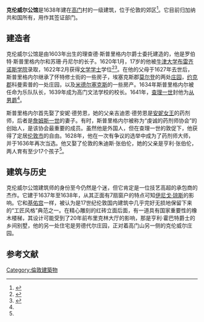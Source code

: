{{Infobox building
| native_name= Cromwell House .
| image= Cromwell_House_on_Highgate_Hill.jpg
| image_alt= 
| image_caption= 高门山的正面
| former_names= 
| alternate_names= [[加纳共和国|加纳共和国]]高级专员公署
| status= 一级登录建筑
| building_type= 外交使团
| architectural_style = 斯图尔特
| address= 伦敦[[高门|高门]]山104号，N6 5HE
| location_town= [[哈林盖区|哈林盖区]]
| location_country= {{Flag|UK}}
| altitude= {{convert|360|ft|abbr=on}} 
| completion_date= 1638年
| cost= 
| client= 理查德·斯普里涅
| owner= [[加纳|加纳]]
| architect= 未知
}}

'''克伦威尔公馆'''是1638年建在[[高门|高门]]村的一级建筑，位于伦敦的郊区<ref name="HE">{{cite web|title=CROMWELL HOUSE, Listed Building Grade I, List Entry Number 1079233, Date first listed 19-Mar-1951|url=https://historicengland.org.uk/listing/the-list/list-entry/1079233|access-date=2021-02-19|website=www.historicengland.org.uk}}</ref>。它目前归加纳共和国所有，用作其签证部门。

== 建造者 ==
克伦威尔公馆是由1603年出生的理查德·斯普里格内尔爵士委托建造的，他是罗伯特·斯普里格内尔和苏珊·丹尼尔的长子。1620年1月，17岁的他被[[牛津大学布雷齐诺斯学院|牛津大学布雷齐诺斯学院]]录取，1622年2月获得[[文学学士|文学学士]]学位<ref>{{Cite web|title=Spackman-Stepney|url=https://www.british-history.ac.uk/alumni-oxon/1500-1714/pp1394-1422|access-date=2022-02-17|publisher=British History Online|archive-date=2019-05-04|archive-url=https://web.archive.org/web/20190504190730/https://www.british-history.ac.uk/alumni-oxon/1500-1714/pp1394-1422}}</ref><ref name=":1">{{Cite web|title=Cromwell House: Historical notes|url=https://www.british-history.ac.uk/survey-london/bk12/pp15-35|access-date=2022-02-17|publisher=British History Online|archive-date=2022-02-17|archive-url=https://web.archive.org/web/20220217041057/https://www.british-history.ac.uk/survey-london/bk12/pp15-35}}</ref>。在他的父母于1627年去世后，斯普里格内尔继承了怀特修士街的一些房子，埃塞克斯郡[[莫尔登_(英国)|莫尔登]]的两处[[庄园|庄园]]，[[约克郡|约克郡]]科曼索普的一处庄园，以及[[米德爾塞克斯|米德尔塞克斯]]的一些房产。1634年斯普里格内尔被任命为乐队队长，1639年成为高门文法学校的校长。1641年，[[查理一世_(英格蘭)|查理一世]]封他为[[從男爵|从男爵]]<ref name=":1" />。

斯普里格内尔首先娶了安妮·德劳恩，她的父亲吉迪恩·德劳恩是[[安妮_(英国女王)|安妮女王]]的药剂师，后者是[[詹姆士六世及一世|詹姆斯一世]]的妻子。有时，斯普里格内尔被称为“虔诚的药剂师协会”的创始人，是该协会最重要的成员。虽然他是外国人，但在查理一世的敦促下，他获得了定居[[伦敦市|伦敦市]]的自由。1628年，他在一次有争议的选举中成为了药剂师大师，并于1636年再次当选。他又娶了伦敦的朱迪斯·张伯伦，她的父亲是亨利·张伯伦，两人育有至少17个孩子<ref name=":1" />。

== 建筑与历史 ==
克伦威尔公馆建筑师的身份至今仍然是个迷，但它肯定是一位技艺高超的承包商的杰作。它建于1637年至1638年，从其正面有7扇窗户的特点可知[[伊尼戈·琼斯|伊尼戈·琼斯]]的影响。它和[[基佑宫|基佑宫]]一样，被认为是17世纪伦敦国内建筑中几乎完好无损地保留下来的“工匠风格”典范之一。在精心雕刻的红砖立面后面，有一道具有国家重要性的橡木楼梯，其设计可能受到了20年前布里克林大厅的影响，那是亨利·霍巴特爵士的乡间别墅，他的另一处住宅是劳德代尔庄园，正对着高门山另一侧的克伦威尔庄园。

== 参考文献 ==
{{reflist}}

[[Category:倫敦建築物|Category:倫敦建築物]]